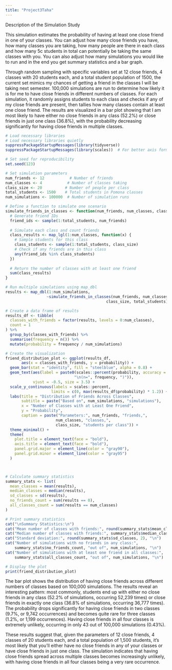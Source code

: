 ```yaml
---
title: "Project3Taha"
---
```


Description of the Simulation Study

This simulation estimates the probability of having at least one close friend in one of your classes. You can adjust how many close friends you have, how many classes you are taking, how many people are there in each class and how many 5c students in total can potentially be taking the same classes with you. You can also adjust how many simulations you would like to run and in the end you get summary statistics and a bar graph.

Through random sampling with specific variables set at 12 close friends, 4 classes with 20 students each, and a total student population of 1500, the current set mimics my chances of getting a friend in the classes I will be taking next semester. 100,000 simulations are run to determine how likely it is for me to have close friends in different numbers of classes. For each simulation, it randomly assigns students to each class and checks if any of my close friends are present, then tallies how many classes contain at least one close friend. The results are visualized in a bar plot showing that I am most likely to have either no close friends in any class (52.2%) or close friends in just one class (36.8%), with the probability decreasing significantly for having close friends in multiple classes.

```r
# Load necessary libraries
# Load necessary libraries quietly
suppressPackageStartupMessages(library(tidyverse))
suppressPackageStartupMessages(library(scales))  # For better axis formatting

# Set seed for reproducibility
set.seed(123)

# Set simulation parameters
num_friends <- 12           # Number of friends
num_classes <- 4           # Number of classes taking
class_size <- 20          # Number of people per class
total_students <- 1500    # Total students in Pomona classes
num_simulations <- 100000  # Number of simulation runs

# Define a function to simulate one scenario
simulate_friends_in_classes <- function(num_friends, num_classes, class_size, total_students) {
  # Generate friend IDs
  friend_ids <- sample(1:total_students, num_friends)
  
  # Simulate each class and count friends
  class_results <- map_lgl(1:num_classes, function(x) {
    # Sample students for this class
    class_students <- sample(1:total_students, class_size)
    # Check if any friends are in this class
    any(friend_ids %in% class_students)
  })
  
  # Return the number of classes with at least one friend
  sum(class_results)
}

# Run multiple simulations using map_dbl
results <- map_dbl(1:num_simulations, 
                  ~simulate_friends_in_classes(num_friends, num_classes, 
                                            class_size, total_students))

# Create a data frame of results
results_df <- tibble(
  classes_with_friends = factor(results, levels = 0:num_classes),
  count = 1
) %>%
  group_by(classes_with_friends) %>%
  summarise(frequency = n()) %>%
  mutate(probability = frequency / num_simulations)

# Create the visualization
friend_distribution_plot <- ggplot(results_df, 
       aes(x = classes_with_friends, y = probability)) +
  geom_bar(stat = "identity", fill = "steelblue", alpha = 0.8) +
  geom_text(aes(label = paste0(scales::percent(probability, accuracy = 0.1),
                              "\n(n=", frequency, ")")),
            vjust = -0.5, size = 3.5) +
  scale_y_continuous(labels = scales::percent, 
                    limits = c(0, max(results_df$probability) * 1.2)) +
  labs(title = "Distribution of Friends Across Classes",
       subtitle = paste("Based on", num_simulations, "simulations"),
       x = "Number of Classes with at Least One Friend",
       y = "Probability",
       caption = paste("Parameters:", num_friends, "friends,", 
                      num_classes, "classes,", 
                      class_size, "students per class")) +
  theme_minimal() +
  theme(
    plot.title = element_text(face = "bold"),
    axis.title = element_text(face = "bold"),
    panel.grid.major = element_line(color = "gray90"),
    panel.grid.minor = element_line(color = "gray95")
  )



# Calculate summary statistics
summary_stats <- list(
  mean_classes = mean(results),
  median_classes = median(results),
  sd_classes = sd(results),
  no_friends_count = sum(results == 0),
  all_classes_count = sum(results == num_classes)
)

# Print summary statistics
cat("\nSummary Statistics:\n")
cat("Mean number of classes with friends:", round(summary_stats$mean_classes, 2), "\n")
cat("Median number of classes with friends:", summary_stats$median_classes, "\n")
cat("Standard deviation:", round(summary_stats$sd_classes, 2), "\n")
cat("Number of simulations with no friends in any class:", 
    summary_stats$no_friends_count, "out of", num_simulations, "\n")
cat("Number of simulations with at least one friend in all classes:", 
    summary_stats$all_classes_count, "out of", num_simulations, "\n")

# Display the plot
print(friend_distribution_plot)
```

The bar plot shows the distribution of having close friends across different numbers of classes based on 100,000 simulations. The results reveal an interesting pattern: most commonly, students end up with either no close friends in any class (52.2% of simulations, occurring 52,239 times) or close friends in exactly one class (36.8% of simulations, occurring 36,777 times). The probability drops significantly for having close friends in two classes (9.7%, or 9,742 occurrences) and becomes quite rare for three classes (1.2%, or 1,199 occurrences). Having close friends in all four classes is extremely unlikely, occurring in only 43 out of 100,000 simulations (0.43%).

These results suggest that, given the parameters of 12 close friends, 4 classes of 20 students each, and a total population of 1,500 students, it's most likely that you'll either have no close friends in any of your classes or have close friends in just one class. The simulation indicates that having close friends spread across multiple classes becomes increasingly unlikely, with having close friends in all four classes being a very rare occurrence.
